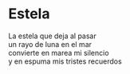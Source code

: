 # Estela {-}


La estela que deja al pasar<br>
un rayo de luna en el mar<br>
convierte en marea mi silencio<br>
y en espuma mis tristes recuerdos
